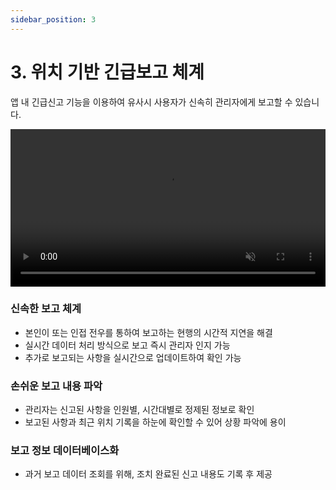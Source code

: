 ```yaml
---
sidebar_position: 3
---
```


# 3. 위치 기반 긴급보고 체계

앱 내 긴급신고 기능을 이용하여 유사시 사용자가 신속히 관리자에게 보고할 수 있습니다.

<video
  src="https://user-images.githubusercontent.com/10806659/137957473-582d8559-4b48-4157-a559-636f99e26b5e.mp4"
  controls="controls"
  muted="muted"
  width="100%"
/>

### 신속한 보고 체계

- 본인이 또는 인접 전우를 통하여 보고하는 현행의 시간적 지연을 해결
- 실시간 데이터 처리 방식으로 보고 즉시 관리자 인지 가능
- 추가로 보고되는 사항을 실시간으로 업데이트하여 확인 가능

### 손쉬운 보고 내용 파악

- 관리자는 신고된 사항을 인원별, 시간대별로 정제된 정보로 확인
- 보고된 사항과 최근 위치 기록을 하눈에 확인할 수 있어 상황 파악에 용이

### 보고 정보 데이터베이스화

- 과거 보고 데이터 조회를 위해, 조치 완료된 신고 내용도 기록 후 제공
